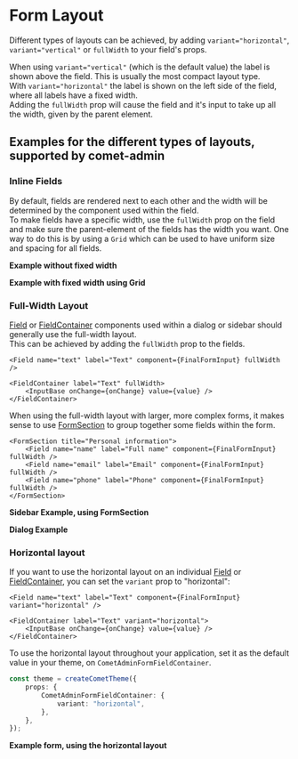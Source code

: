 
<Meta title="Docs/Form/Layout" />

# Form Layout

Different types of layouts can be achieved, by adding `variant="horizontal"`, `variant="vertical"` or `fullWidth` to your field's props.

When using `variant="vertical"` (which is the default value) the label is shown above the field. This is usually the most compact layout type.  
With `variant="horizontal"` the label is shown on the left side of the field, where all labels have a fixed width.  
Adding the `fullWidth` prop will cause the field and it's input to take up all the width, given by the parent element.

## Examples for the different types of layouts, supported by comet-admin

### Inline Fields

By default, fields are rendered next to each other and the width will be determined by the component used within the field.  
To make fields have a specific width, use the `fullWidth` prop on the field and make sure the parent-element of the fields has the width you want.
One way to do this is by using a `Grid` which can be used to have uniform size and spacing for all fields.

**Example without fixed width**

<Canvas>
    <Story id="stories-form-layout--inline-fields" />
</Canvas>

**Example with fixed width using Grid**

<Canvas>
    <Story id="stories-form-layout--grid-layout" />
</Canvas>

### Full-Width Layout

[Field](/docs/docs-form-components-field--page) or [FieldContainer](/docs/docs-form-components-fieldcontainer--page) components used within a dialog or sidebar should generally use the full-width layout.  
This can be achieved by adding the `fullWidth` prop to the fields.

```tsx
<Field name="text" label="Text" component={FinalFormInput} fullWidth />
```

```tsx
<FieldContainer label="Text" fullWidth>
    <InputBase onChange={onChange} value={value} />
</FieldContainer>
```

When using the full-width layout with larger, more complex forms, it makes sense to use [FormSection](/docs/docs-form-components-formsection--page) to group together some fields within the form.

```tsx
<FormSection title="Personal information">
    <Field name="name" label="Full name" component={FinalFormInput} fullWidth />
    <Field name="email" label="Email" component={FinalFormInput} fullWidth />
    <Field name="phone" label="Phone" component={FinalFormInput} fullWidth />
</FormSection>
```

**Sidebar Example, using FormSection**

<Canvas>
    <Story id="stories-form-layout--fields-in-sidebar" />
</Canvas>

**Dialog Example**

<Canvas>
    <Story id="stories-form-layout--fields-in-dialog" />
</Canvas>

### Horizontal layout

If you want to use the horizontal layout on an individual [Field](/docs/docs-form-components-field--page) or [FieldContainer](/docs/docs-form-components-fieldcontainer--page), you can set the `variant` prop to "horizontal":

```tsx
<Field name="text" label="Text" component={FinalFormInput} variant="horizontal" />
```

```tsx
<FieldContainer label="Text" variant="horizontal">
    <InputBase onChange={onChange} value={value} />
</FieldContainer>
```

To use the horizontal layout throughout your application, set it as the default value in your theme, on `CometAdminFormFieldContainer`.

```ts
const theme = createCometTheme({
    props: {
        CometAdminFormFieldContainer: {
            variant: "horizontal",
        },
    },
});
```

**Example form, using the horizontal layout**

<Canvas>
    <Story id="stories-form-layout--horizontal-fields" />
</Canvas>
